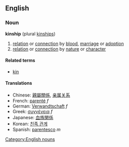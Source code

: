 {{wikipedia}}
==English==
===Noun===
[[Category:English nouns]]
'''kinship''' (plural [[kinships]])<!-- is there really a plural? -->

#[[relation]] or [[connection]] by [[blood]], [[marriage]] or [[adoption]]
#[[relation]] or [[connection]] by [[nature]] or [[character]]

====Related terms====
*[[kin]]

====Translations====
*Chinese: [[親屬關係]], [[亲属关系]]
*French: [[parenté]] ''f''
*German: [[Verwandtschaft]] ''f''
*Greek: [[συγγένεια]] ''f''
*Japanese: [[血族関係]]
*Korean: [[친족 관계]]
*Spanish: [[parentesco]] ''m''